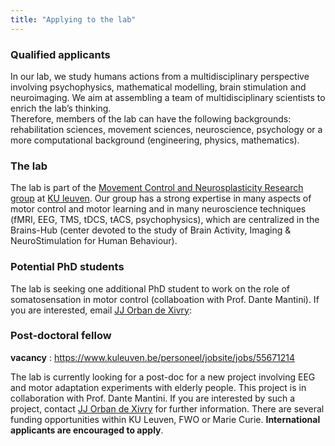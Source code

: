 ```yaml
---
title: "Applying to the lab"
---
```


### <i class="fa fa-arrow-circle-right" ></i> Qualified applicants
In our lab, we study humans actions from a multidisciplinary perspective involving psychophysics, mathematical modelling, brain stimulation and neuroimaging. We aim at assembling a team of multidisciplinary scientists to enrich the lab's thinking.
<br>
Therefore, members of the lab can have the following backgrounds: rehabilitation sciences, movement sciences, neuroscience, psychology or a more computational background (engineering, physics, mathematics).
<br>

### <i class="fa fa-arrow-circle-right" ></i> The lab
The lab is part of the [Movement Control and Neurosplasticity Research group](https://gbiomed.kuleuven.be/english/research/50000737/groups/50487173) at [KU leuven](www.kuleuven.be). Our group has a strong expertise in many aspects of motor control and motor learning and in many neuroscience techniques (fMRI, EEG, TMS, tDCS, tACS, psychophysics), which are centralized in the Brains-Hub (center devoted to the study of Brain Activity, Imaging & NeuroStimulation for Human Behaviour).
<br>

### <i class="fa fa-arrow-circle-right" ></i> Potential PhD students
The lab is seeking one additional PhD student to work on the role of somatosensation in motor control (collaboation with Prof. Dante Mantini). If you are interested, email <i class="fa fa-at"></i>  [JJ Orban de Xivry](mailto:jj.orban@kuleuven.be): 
<br>

### <i class="fa fa-arrow-circle-right" ></i> Post-doctoral fellow

__vacancy__ : [https://www.kuleuven.be/personeel/jobsite/jobs/55671214](https://www.kuleuven.be/personeel/jobsite/jobs/55671214)

The lab is currently looking for a post-doc for a new project involving EEG and motor adaptation experiments with elderly people. This project is in collaboration with Prof. Dante Mantini. If you are interested by such a project, contact <i class="fa fa-at"></i> [JJ Orban de Xivry]((mailto:jj.orban@kuleuven.be)) for further information. There are several funding opportunities within KU Leuven, FWO or Marie Curie. __International applicants are encouraged to apply__.